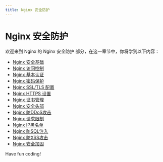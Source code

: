```yaml
---
title: Nginx 安全防护
---
```


# Nginx 安全防护

欢迎来到 Nginx 的 Nginx 安全防护 部分，在这一章节中，你将学到以下内容：

- [Nginx 安全基础](./0-nginx-security-basics.mdx)
- [Nginx 访问控制](./1-nginx-access-control.mdx)
- [Nginx 基本认证](./2-nginx-basic-authentication.mdx)
- [Nginx 密码保护](./3-nginx-password-protection.mdx)
- [Nginx SSL/TLS 配置](./4-nginx-ssltls-configuration.mdx)
- [Nginx HTTPS 设置](./5-nginx-https-settings.mdx)
- [Nginx 证书管理](./6-nginx-certificate-management.mdx)
- [Nginx 安全头部](./7-nginx-security-header.mdx)
- [Nginx 防DDoS攻击](./8-nginx-anti-ddos-attack.mdx)
- [Nginx 请求限制](./9-nginx-request-limit.mdx)
- [Nginx IP黑名单](./10-nginx-ip-blacklist.mdx)
- [Nginx 防SQL注入](./11-nginx-anti-sql-injection.mdx)
- [Nginx 防XSS攻击](./12-nginx-anti-xss-attack.mdx)
- [Nginx 安全加固](./13-nginx-security-hardening.mdx)

Have fun coding!